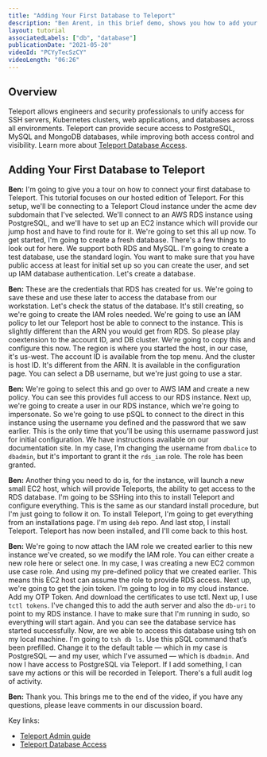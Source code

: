 ```yaml
---
title: "Adding Your First Database to Teleport"
description: "Ben Arent, in this brief demo, shows you how to add your first database to Teleport."
layout: tutorial
associatedLabels: ["db", "database"]
publicationDate: "2021-05-20"
videoId: "PCYyTecSzCY"
videoLength: "06:26"
---
```


## Overview

Teleport allows engineers and security professionals to unify access for SSH servers, Kubernetes clusters, web applications, and databases across all environments. Teleport can provide secure access to PostgreSQL, MySQL and MongoDB databases, while improving both access control and visibility. Learn more about [Teleport Database Access](/docs/database-access/introduction/).

## Adding Your First Database to Teleport

**Ben:** I'm going to give you a tour on how to connect your first database to Teleport. This tutorial focuses on our hosted edition of Teleport. For this setup, we'll be connecting to a Teleport Cloud instance under the acme dev subdomain that I've selected. We'll connect to an AWS RDS instance using PostgreSQL, and we'll have to set up an EC2 instance which will provide our jump host and have to find route for it. We're going to set this all up now. To get started, I'm going to create a fresh database. There's a few things to look out for here. We support both RDS and MySQL. I'm going to create a test database, use the standard login. You want to make sure that you have public access at least for initial set up so you can create the user, and set up IAM database authentication. Let's create a database.

**Ben:** These are the credentials that RDS has created for us. We're going to save these and use these later to access the database from our workstation. Let's check the status of the database. It's still creating, so we're going to create the IAM roles needed. We're going to use an IAM policy to let our Teleport host be able to connect to the instance. This is slightly different than the ARN you would get from RDS. So please play coextension to the account ID, and DB cluster. We're going to copy this and configure this now. The region is where you started the host, in our case, it's us-west. The account ID is available from the top menu. And the cluster is host ID. It's different from the ARN. It is available in the configuration page. You can select a DB username, but we're just going to use a star.

**Ben:** We're going to select this and go over to AWS IAM and create a new policy. You can see this provides full access to our RDS instance. Next up, we're going to create a user in our RDS instance, which we're going to impersonate. So we're going to use pSQL to connect to the direct in this instance using the username you defined and the password that we saw earlier. This is the only time that you'll be using this username password just for initial configuration. We have instructions available on our documentation site. In my case, I'm changing the username from `dbalice` to `dbadmin`, but it's important to grant it the `rds_iam` role. The role has been granted.

**Ben:** Another thing you need to do is, for the instance, will launch a new small EC2 host, which will provide Teleports, the ability to get access to the RDS database. I'm going to be SSHing into this to install Teleport and configure everything. This is the same as our standard install procedure, but I'm just going to follow it on. To install Teleport, I'm going to get everything from an installations page. I'm using `deb` repo. And last stop, I install Teleport. Teleport has now been installed, and I'll come back to this host.

**Ben:** We're going to now attach the IAM role we created earlier to this new instance we've created, so we modify the IAM role. You can either create a new role here or select one. In my case, I was creating a new EC2 common use case role. And using my pre-defined policy that we created earlier. This means this EC2 host can assume the role to provide RDS access. Next up, we're going to get the join token. I'm going to log in to my cloud instance. Add my OTP Token. And download the certificates to use tctl. Next up, I use `tctl tokens`. I've changed this to add the auth server and also the `db-uri` to point to my RDS instance. I have to make sure that I'm running in sudo, so everything will start again. And you can see the database service has started successfully. Now, are we able to access this database using tsh on my local machine. I'm going to `tsh db ls`. Use this pSQL command that’s been prefilled. Change it to the default table — which in my case is PostgreSQL — and my user, which I've assumed — which is `dbadmin`. And now I have access to PostgreSQL via Teleport. If I add something, I can save my actions or this will be recorded in Teleport. There's a full audit log of activity.

**Ben:** Thank you. This brings me to the end of the video, if you have any questions, please leave comments in our discussion board.

Key links:

- [Teleport Admin guide](/docs/admin-guide/)
- [Teleport Database Access](/database-access/)
